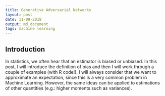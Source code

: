 ```yaml
---
title: Generative Adversarial Networks
layout: post
date: 11-09-2018
output: md_document
tags: machine learning
---
```


## Introduction

In statistics, we often hear that an estimator is biased or unbiased. In this post, I will introduce the definition of bias and then I will work through a couple of 
examples (with R code!). I will always consider that we want to approximate an expectation, since this is a very common problem in Machine Learning. However, the same ideas can be applied to estimations of other quantities (e.g.: higher moments such as variances).

